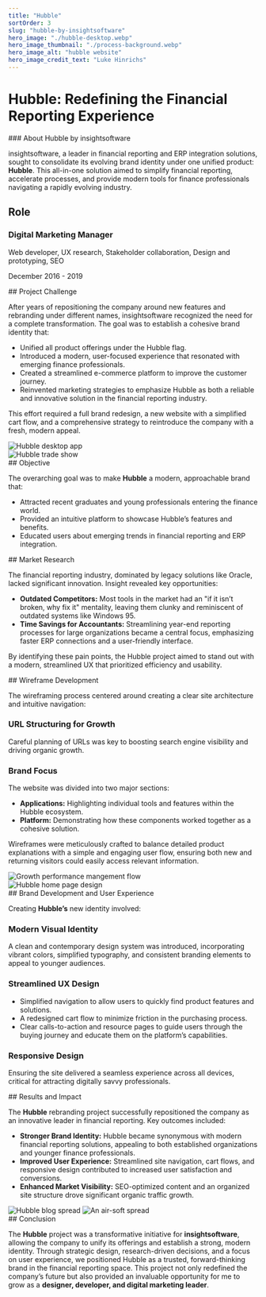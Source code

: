 ```yaml
---
title: "Hubble"
sortOrder: 3
slug: "hubble-by-insightsoftware"
hero_image: "./hubble-desktop.webp"
hero_image_thumbnail: "./process-background.webp"
hero_image_alt: "hubble website"
hero_image_credit_text: "Luke Hinrichs"
---
```



# Hubble: Redefining the Financial Reporting Experience

<ProjectSection twoColumn leftSide={true}>
<div>
### About Hubble by insightsoftware

insightsoftware, a leader in financial reporting and ERP integration solutions, sought to consolidate its evolving brand identity under one unified product: **Hubble**. This all-in-one solution aimed to simplify financial reporting, accelerate processes, and provide modern tools for finance professionals navigating a rapidly evolving industry.
</div>
<div>
    <h2>Role</h2>
    <h3>Digital Marketing Manager</h3>
    <p className="font-thin">Web developer, UX research, Stakeholder collaboration, Design and prototyping, SEO</p>
    <p>December 2016 - 2019</p>
  </div>
</ProjectSection>

<ProjectSection bgColor="bg-slate-50" extraClasses="flex items-center" fiftyFifty>
<div fiftyFifty>
## Project Challenge

After years of repositioning the company around new features and rebranding under different names, insightsoftware recognized the need for a complete transformation. The goal was to establish a cohesive brand identity that:

- Unified all product offerings under the Hubble flag.
- Introduced a modern, user-focused experience that resonated with emerging finance professionals.
- Created a streamlined e-commerce platform to improve the customer journey.
- Reinvented marketing strategies to emphasize Hubble as both a reliable and innovative solution in the financial reporting industry.

This effort required a full brand redesign, a new website with a simplified cart flow, and a comprehensive strategy to reintroduce the company with a fresh, modern appeal.
</div>
<div>
<Image src="hubble/hubble-desktop.webp" alt="Hubble desktop app" className="w-full rounded-lg" />
</div>
</ProjectSection>


<ProjectSection fiftyFifty>
<div>
<Image src="hubble/hubble_event_photo.jpg" alt="Hubble trade show" className="w-full rounded-lg" />
</div>
<div>
## Objective

The overarching goal was to make **Hubble** a modern, approachable brand that:

- Attracted recent graduates and young professionals entering the finance world.
- Provided an intuitive platform to showcase Hubble’s features and benefits.
- Educated users about emerging trends in financial reporting and ERP integration.
</div>
</ProjectSection>


<ProjectSection bgColor="bg-slate-50" extraClasses="flex items-center">
## Market Research

The financial reporting industry, dominated by legacy solutions like Oracle, lacked significant innovation. Insight revealed key opportunities:

- **Outdated Competitors:** Most tools in the market had an "if it isn’t broken, why fix it" mentality, leaving them clunky and reminiscent of outdated systems like Windows 95.
- **Time Savings for Accountants:** Streamlining year-end reporting processes for large organizations became a central focus, emphasizing faster ERP connections and a user-friendly interface.

By identifying these pain points, the Hubble project aimed to stand out with a modern, streamlined UX that prioritized efficiency and usability.
</ProjectSection>

<ProjectSection fiftyFifty>
<div>
## Wireframe Development

The wireframing process centered around creating a clear site architecture and intuitive navigation:

### **URL Structuring for Growth**
Careful planning of URLs was key to boosting search engine visibility and driving organic growth.

### **Brand Focus**
The website was divided into two major sections:

- **Applications:** Highlighting individual tools and features within the Hubble ecosystem.
- **Platform:** Demonstrating how these components worked together as a cohesive solution.

Wireframes were meticulously crafted to balance detailed product explanations with a simple and engaging user flow, ensuring both new and returning visitors could easily access relevant information.
</div>
<div>
<Image src="hubble/dry-erase-board.jpg" alt="Growth performance mangement flow" className="w-full rounded-lg" />
</div>
</ProjectSection>

<ProjectSection bgColor="bg-slate-50" fiftyFifty>
<div>
<Image src="hubble/hubble-home-page-redesign.jpg" alt="Hubble home page design" className="w-full rounded-lg" />
</div>
<div>
## Brand Development and User Experience

Creating **Hubble’s** new identity involved:

### **Modern Visual Identity**
A clean and contemporary design system was introduced, incorporating vibrant colors, simplified typography, and consistent branding elements to appeal to younger audiences.

### **Streamlined UX Design**

- Simplified navigation to allow users to quickly find product features and solutions.
- A redesigned cart flow to minimize friction in the purchasing process.
- Clear calls-to-action and resource pages to guide users through the buying journey and educate them on the platform’s capabilities.

### **Responsive Design**
Ensuring the site delivered a seamless experience across all devices, critical for attracting digitally savvy professionals.
</div>
</ProjectSection>

<ProjectSection fiftyFifty>
<div>
## Results and Impact

The **Hubble** rebranding project successfully repositioned the company as an innovative leader in financial reporting. Key outcomes included:

- **Stronger Brand Identity:** Hubble became synonymous with modern financial reporting solutions, appealing to both established organizations and younger finance professionals.
- **Improved User Experience:** Streamlined site navigation, cart flows, and responsive design contributed to increased user satisfaction and conversions.
- **Enhanced Market Visibility:** SEO-optimized content and an organized site structure drove significant organic traffic growth.
</div>
<div>
<Image src="hubble/growth-magizne.jpg" alt="Hubble blog spread" className="w-full rounded-lg mb-6" />

<Image src="hubble/hubble-blog-redesign.jpg" alt="An air-soft spread" className="w-full rounded-lg" />
</div>
</ProjectSection>


<ProjectSection bgColor="bg-slate-50">
## Conclusion

The **Hubble** project was a transformative initiative for **insightsoftware**, allowing the company to unify its offerings and establish a strong, modern identity. Through strategic design, research-driven decisions, and a focus on user experience, we positioned Hubble as a trusted, forward-thinking brand in the financial reporting space. This project not only redefined the company’s future but also provided an invaluable opportunity for me to grow as a **designer, developer, and digital marketing leader**.
</ProjectSection>